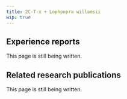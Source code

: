 ---
title: 2C-T-x + Lophpopra willamsii
wip: true
---

## Experience reports

This page is still being written.

## Related research publications

This page is still being written.

